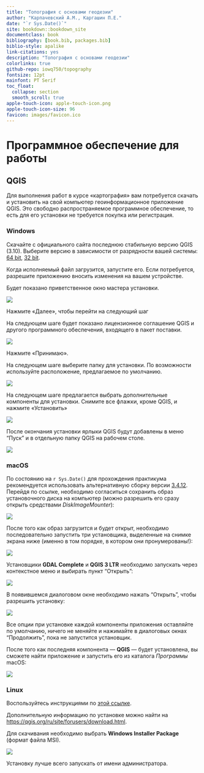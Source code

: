 ```yaml
--- 
title: "Топография с основами геодезии"
author: "Карпачевский А.М., Каргашин П.Е."
date: "`r Sys.Date()`"
site: bookdown::bookdown_site
documentclass: book
bibliography: [book.bib, packages.bib]
biblio-style: apalike
link-citations: yes
description: "Топография с основами геодезии"
colorlinks: true
github-repo: iowq750/topography
fontsize: 12pt
mainfont: PT Serif
toc_float:
  collapse: section
  smooth_scroll: true
apple-touch-icon: apple-touch-icon.png
apple-touch-icon-size: 96
favicon: images/favicon.ico
---
```



# Программное обеспечение для работы {-}

## QGIS {-}

Для выполнения работ в курсе «картография» вам потребуется скачать и установить на свой компьютер геоинформационное приложение QGIS. Это свободно распространяемое программное обеспечение, то есть для его установки не требуется покупка или регистрация. 

### Windows {-}

Скачайте с официального сайта последнюю стабильную версию QGIS (3.10). Выберите версию в зависимости от разрядности вашей системы: [64 bit](https://qgis.org/downloads/QGIS-OSGeo4W-3.10.3-3-Setup-x86_64.exe){target="_blank"}, [32 bit](https://qgis.org/downloads/QGIS-OSGeo4W-3.10.3-3-Setup-x86.exe){target="_blank"}.

Когда исполняемый файл загрузится, запустите его. Если потребуется, разрешите приложению вносить изменения на вашем устройстве. 

Будет показано приветственное окно мастера установки.

![](images/Index0/win01.png)

Нажмите «Далее», чтобы перейти на следующий шаг

На следующем шаге будет показано лицензионное соглашение QGIS и другого программного обеспечения, входящего в пакет поставки.

![](images/Index0/win02.png)

Нажмите «Принимаю».

На следующем шаге выберите папку для установки. По возможности используйте расположение, предлагаемое по умолчанию.

![](images/Index0/win03.png)

На следующем шаге предлагается выбрать дополнительные компоненты для установки. Снимите все флажки, кроме QGIS, и нажмите «Установить»

![](images/Index0/win04.png)

После окончания установки ярлыки QGIS будут добавлены в меню "Пуск" и в отдельную папку QGIS на рабочем столе.

![](images/Index0/win05.png)

### macOS {-}

По состоянию на `r Sys.Date()` для прохождения практикума рекомендуется использовать альтернативную сборку версии [3.4.12](https://www.kyngchaos.com/files/software/qgis/QGIS-macOS-3.4.12-1.dmg){target="_blank"}. Перейдя по ссылке, необходимо согласиться сохранить образ установочного диска  на компьютер (можно разрешить его сразу открыть средствами _DiskImageMounter_):

![](images/Index0/mac01.png)

После того как образ загрузится и будет открыт, необходимо последовательно запустить три установщика, выделенные на снимке экрана ниже (именно в том порядке, в котором они пронумерованы!):

![](images/Index0/mac02.png)

Установщики __GDAL Complete__ и __QGIS 3 LTR__ необходимо запускать через контекстное меню и выбирать пункт "Открыть":

![](images/Index0/mac03.png)

В появившемся диалоговом окне необходимо нажать "Открыть", чтобы разрешить установку:

![](images/Index0/mac04.png)

Все опции при установке каждой компоненты приложения оставляйте по умолчанию, ничего не меняйте и нажимайте в диалоговых окнах "Продолжить", пока не запустится установщик.

После того как последняя компонента — __QGIS__ — будет установлена, вы сможете найти приложение и запустить его из каталога _Программы_ macOS:

![](images/Index0/mac05.png)

### Linux {-}

Воспользуйтесь инструкциями по [этой ссылке](https://qgis.org/ru/site/forusers/alldownloads.html#linux){target="_blank"}.

Дополнительную информацию по установке можно найти на [https://qgis.org/ru/site/forusers/download.html](https://qgis.org/ru/site/forusers/download.html){target="_blank"}.





Для скачивания необходимо выбрать **Windows Installer Package** (формат файла MSI).


![](images/Index0/inkscape4.png)

Установку лучше всего запускать от имени администратора.
